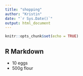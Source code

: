 ```yaml
---
title: "shopping"
author: "Kristin"
date: "`r Sys.Date()`"
output: html_document
---
```


```r
knitr::opts_chunk$set(echo = TRUE)
```

## R Markdown

- 10 eggs
- 500g flour